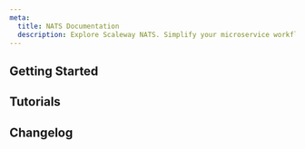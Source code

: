 ```yaml
---
meta:
  title: NATS Documentation
  description: Explore Scaleway NATS. Simplify your microservice workflows with scalable, reliable, and cost-effective message handling solutions.
---
```


<ProductHeader 
   productName="NATS"
   productLogo="nats"
   description="Transfer messages between microservices and platforms with Scaleway NATS, facilitating the development of highly scalable, reliable, distributed applications."
   url="/nats/quickstart/"
   label="NATS Quickstart"
/>

## Getting Started

<Grid>
    <SummaryCard
        title="Quickstart"
        icon="rocket"
        description="Learn how to start using NATS"
        label="View Quickstart"
        url="/nats/quickstart/"
    />
    <SummaryCard
        title="Concepts"
        icon="info"
        description="Core concepts that give you a better understanding of NATS."
        label="View Concepts"
        url="/nats/concepts/"
    />
    <SummaryCard
        title="How-tos"
        icon="help-circle-outline"
        description="Check our guides to activate and configure NATS"
        label="View How-tos"
        url="/nats/how-to/"
    />
        <SummaryCard
        title="Additional Content"
        icon="book-open-outline"
        description="Take a deeper dive into NATS"
        label="View Additional Content"
        url="/nats/reference-content/"
    />
</Grid>


## Tutorials

<Grid>
    <DefaultCard
        title="Create a serverless architecture for handling large messages using Scaleway NATS, Serverless Functions and Object Storage"
        url="/tutorials/large-messages/"
        label="Read more"
    />
</Grid>


<ClickableBanner
    productLogo="cli"
    title="NATS APIs"
    description="Manage NATS using the Scaleway APIs."
    url="https://www.scaleway.com/en/developers/api/messaging-and-queuing/nats-api/"
    label="Go to Scaleway NATS API"
/>

## Changelog

<ChangelogList
    productName="nats"
    numberOfChanges={3}
/>